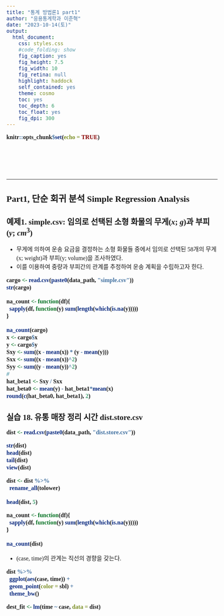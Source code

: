 ```yaml
---
title: "통계 방법론1 part1"
author: "응용통계학과 이준혁"
date: "2023-10-14(토)"
output:
  html_document:
    css: styles.css
    #code_folding: show
    fig_caption: yes
    fig_height: 7.5
    fig_width: 10
    fig_retina: null
    highlight: haddock
    self_contained: yes
    theme: cosmo
    toc: yes
    toc_depth: 6
    toc_float: yes
    fig_dpi: 300
---
```


```r
knitr::opts_chunk$set(echo = TRUE)
```
<style type="text/css">
  body, td {
     font-size: 16px;
     font-family: 맑은 고딕
  }
  code.r{
    font-size: 16px;
    font-weight: bold;
    font-family: 맑은 고딕
  }
  pre {
    font-size: 14px
    font-family: 맑은 고딕
  }
  h1,h2,h3,h4,h5,h6{
    font-family: 맑은 고딕;
    font-weight: bold;
  }
  h1{
    font-size: 18pt;
  }
  h2{
    font-size: 16pt;
  }
  h3{
    font-size: 14pt;
  }
  table{
    font-size: 20px;
  }
</style>
<br><br><br><br>

---

# Part1, 단순 회귀 분석 Simple Regression Analysis

## 예제1. simple.csv: 임의로 선택된 소형 화물의 무게$(x;~g)$과 부피$(y;~cm^3)$

-   무게에 의하여 운송 요금을 결정하는 소형 화물들 중에서 임의로 선택된 58개의 무게(x; weight)과 부피(y; volume)을 조사하였다.
-   이를 이용하여 중량과 부피간의 관계를 추정하여 운송 계획을 수립하고자 한다.

```r
cargo <- read.csv(paste0(data_path, "simple.csv"))
str(cargo)

na_count <- function(df){
  sapply(df, function(y) sum(length(which(is.na(y)))))
}

na_count(cargo)
x <- cargo$x
y <- cargo$y
Sxy <- sum((x - mean(x)) * (y - mean(y)))
Sxx <- sum((x - mean(x))^2)
Syy <- sum((y - mean(y))^2)
#
hat_beta1 <- Sxy / Sxx
hat_beta0 <- mean(y) - hat_beta1*mean(x)
round(c(hat_beta0, hat_beta1), 2)


```

## 실습 18. 유통 매장 정리 시간 dist.store.csv

```r
dist <- read.csv(paste0(data_path, "dist.store.csv"))

```

```r
str(dist)
head(dist)
tail(dist)
view(dist)
```

```r
dist <- dist %>% 
  rename_all(tolower)

head(dist, 5)
```
```r
na_count <- function(df){
  sapply(df, function(y) sum(length(which(is.na(y)))))
}

na_count(dist)
```

-   (case, time)의 관계는 직선의 경향을 갖는다.

```r
dist %>% 
  ggplot(aes(case, time)) +
  geom_point(color = sbl) +
  theme_bw()
```

```r
dest_fit <- lm(time ~ case, data = dist)
```



